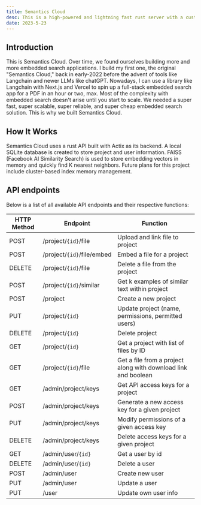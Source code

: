 ```yaml
---
title: Semantics Cloud
desc: This is a high-powered and lightning fast rust server with a custom vector database that powers embedded search functionality for a range of applications.
date: 2023-5-23
---
```



## Introduction

This is Semantics Cloud. Over time, we found ourselves building more and more embedded search applications. I build my first one, the original "Semantics Cloud," back in early-2022 before the advent of tools like Langchain and newer LLMs like chatGPT. Nowadays, I can use a library like Langchain with Next.js and Vercel to spin up a full-stack embedded search app for a PDF in an hour or two, max. Most of the complexity with embedded search doesn't arise until you start to scale. We needed a super fast, super scalable, super reliable, and super cheap embedded search solution. This is why we built Semantics Cloud.
## How It Works
Semantics Cloud uses a rust API built with Actix as its backend. A local SQLite database is created to store project and user information. FAISS (Facebook AI Similarity Search) is used to store embedding vectors in memory and quickly find K nearest neighbors. Future plans for this project include cluster-based index memory management.

## API endpoints
Below is a list of all available API endpoints and their respective functions:

| HTTP Method | Endpoint                      | Function                                                       |
|-------------|-------------------------------|----------------------------------------------------------------|
| POST        | /project/`{id}`/file            | Upload and link file to project                                |
| POST        | /project/`{id}`/file/embed      | Embed a file for a project                                     |
| DELETE      | /project/`{id}`/file            | Delete a file from the project                                 |
| POST        | /project/`{id}`/similar         | Get k examples of similar text within project                  |
| POST        | /project                      | Create a new project                                           |
| PUT         | /project/`{id}`                 | Update project (name, permissions, permitted users)            |
| DELETE      | /project/`{id}`                 | Delete project                                                 |
| GET         | /project/`{id}`                 | Get a project with list of files by ID                         |
| GET         | /project/`{id}`/file            | Get a file from a project along with download link and boolean |
| GET         | /admin/project/keys           | Get API access keys for a project                               |
| POST        | /admin/project/keys           | Generate a new access key for a given project                  |
| PUT         | /admin/project/keys           | Modify permissions of a given access key                       |
| DELETE      | /admin/project/keys           | Delete access keys for a given project                         |
| GET         | /admin/user/`{id}`              | Get a user by id                                               |
| DELETE      | /admin/user/`{id}`              | Delete a user                                                  |
| POST        | /admin/user                   | Create new user                                                |
| PUT         | /admin/user                   | Update a user                                                  |
| PUT         | /user                         | Update own user info                                           |